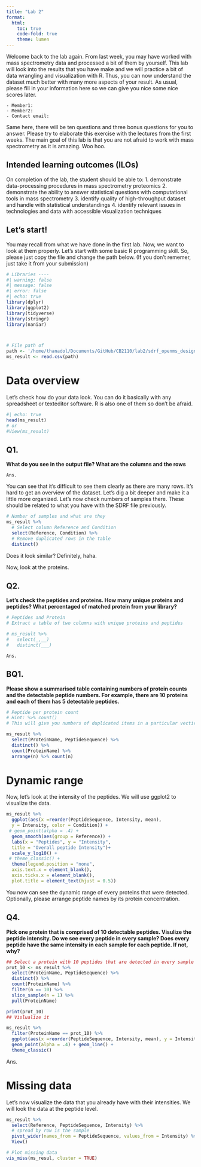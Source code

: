 ```yaml
---
title: "Lab 2"
format: 
  html:
    toc: true
    code-fold: true
    theme: lumen
---
```


Welcome back to the lab again. From last week, you may have worked with mass spectrometry data and processed a bit of them by yourself. This lab will look into the results that you have make and we will practice a bit of data wrangling and visualization with R. Thus, you can now understand the dataset much better with many more aspects of your result. As usual, please fill in your information here so we can give you nice some nice scores later. 

```
- Member1:
- Member2: 
- Contact email: 
```
Same here, there will be ten questions and three bonus questions for you to answer. Please try to elaborate this exercise with the lectures from the first weeks. The main goal of this lab is that you are not afraid to work with mass spectrometry as it is amazing. Woo hoo. 


## Intended learning outcomes (ILOs) 

On completion of the lab, the student should be able to:
1. demonstrate data-processing procedures in mass spectrometry proteomics
2. demonstrate the ability to answer statistical questions with computational tools in mass spectrometry
3. identify quality of high-throughput dataset and handle with statistical understandings
4. identify relevant issues in technologies and data with accessible visualization techniques

## Let's start! 

You may recall from what we have done in the first lab. Now, we want to look at them properly. Let's start with some basic R programming skill. So, please just copy the file and change the path below. (If you don't rememer, just take it from your submission)

```r
# Libraries ---- 
#| warning: false
#| message: false
#| error: false
#| echo: true 
library(dplyr)
library(ggplot2)
library(tidyverse)
library(stringr)
library(naniar)



# File path of 
path <- '/home/thanadol/Documents/GitHub/CB2110/lab2/sdrf_openms_design_msstats_in.csv'
ms_result <- read.csv(path)

```

# Data overview
Let's check how do your data look. You can do it basically with any spreadsheet or texteditor software. R is also one of them so don't be afraid. 

```r
#| echo: true
head(ms_result)
# or 
#View(ms_result)
```
## Q1. 
**What do you see in the output file? What are the columns and the rows** 

```
Ans.
```

You can see that it's difficult to see them clearly as there are many rows. It's hard to get an overview of the dataset. Let's dig a bit deeper and make it a little more organized. Let's now check numbers of samples  there. These should be related to what you have with the SDRF file previously. 

```r
# Number of samples and what are they
ms_result %>% 
  # Select column Reference and Condition
  select(Reference, Condition) %>% 
  # Remove duplicated rows in the table
  distinct()
```
Does it look similar? Definitely, haha. 

Now, look at the proteins. 

## Q2. 
**Let's check the peptides and proteins. How many unique proteins and peptides? What percentaged of matched protein from your library?**

```r
# Peptides and Protein 
# Extract a table of two columns with unique proteins and peptides

# ms_result %>% 
#   select(_,__) 
#   distinct(___)

```

```
Ans.

```


## BQ1. 
**Please show a summarised table containing numbers of protein counts and the detectable peptide numbers. For example, there are 10 proteins and each of them has 5 detectable peptides.**

```r
# Peptide per protein count
# Hint: %>% count()
# This will give you numbers of duplicated items in a particular vectir column

ms_result %>% 
  select(ProteinName, PeptideSequence) %>%
  distinct() %>% 
  count(ProteinName) %>% 
  arrange(n) %>% count(n)

```


# Dynamic range

Now, let's look at the intensity of the peptides. We will use ggplot2 to visualize the data.

```r
ms_result %>% 
  ggplot(aes(x =reorder(PeptideSequence, Intensity, mean), 
  y = Intensity, color = Condition)) +
 # geom_point(alpha = .4) + 
  geom_smooth(aes(group = Reference)) +
  labs(x = "Peptides", y = "Intensity",
  title = "Overall peptide Intensity")+ 
  scale_y_log10() + 
 # theme_classic() +
  theme(legend.position = "none",
  axis.text.x = element_blank(),
  axis.ticks.x = element_blank(),
  plot.title = element_text(hjust = 0.5)) 

```

You now can see the dynamic range of every proteins that were detected. Optionally, please arrange peptide names by its protein concentration. 

## Q4. 
**Pick one protein that is comprised of 10 detectable peptides. Visulize the peptide intensity. Do we see every peptide in every sample? Does every peptide have the same intensity in each sample for each  peptide. If not, why?**

```r

## Select a protein with 10 peptides that are detected in every sample
prot_10 <- ms_result %>% 
  select(ProteinName, PeptideSequence) %>%
  distinct() %>%
  count(ProteinName) %>%
  filter(n == 10) %>%
  slice_sample(n = 1) %>% 
  pull(ProteinName)

print(prot_10)
## Vislualize it 

ms_result %>% 
  filter(ProteinName == prot_10) %>%  
  ggplot(aes(x =reorder(PeptideSequence, Intensity, mean), y = Intensity, color = Reference, group=Reference)) +
  geom_point(alpha = .4) + geom_line() +
  theme_classic() 

```


Ans.

# Missing data 
Let's now visualize the data that you already have with their intensities. We will look the data at the peptide level. 

```r
ms_result %>% 
  select(Reference, PeptideSequence, Intensity) %>%
  # spread by row is the sample
  pivot_wider(names_from = PeptideSequence, values_from = Intensity) %>%
  View()

# Plot missing data
vis_miss(ms_resul, cluster = TRUE)
```